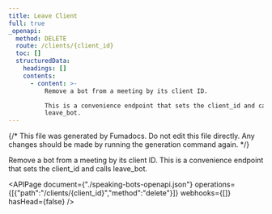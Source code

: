 ```yaml
---
title: Leave Client
full: true
_openapi:
  method: DELETE
  route: /clients/{client_id}
  toc: []
  structuredData:
    headings: []
    contents:
      - content: >-
          Remove a bot from a meeting by its client ID.

          This is a convenience endpoint that sets the client_id and calls
          leave_bot.
---
```


{/* This file was generated by Fumadocs. Do not edit this file directly. Any changes should be made by running the generation command again. */}

Remove a bot from a meeting by its client ID.
This is a convenience endpoint that sets the client_id and calls leave_bot.

<APIPage document={"./speaking-bots-openapi.json"} operations={[{"path":"/clients/{client_id}","method":"delete"}]} webhooks={[]} hasHead={false} />
